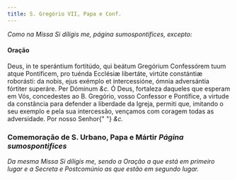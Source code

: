 ```yaml
---
title: S. Gregório VII, Papa e Conf.
---
```


<em>Como na Missa Si díligis me, página sumospontifices, excepto:</em>

#### Oração

<div class="grid grid-cols-2 gap-5">
  <span class="text-justify">
    Deus, in te sperántium fortitúdo, qui beátum Gregórium Confessórem tuum
    atque Pontíficem, pro tuénda Ecclésiæ libertáte, virtúte constántiæ
    roborásti: da nobis, ejus exémplo et intercessióne, ómnia adversántia
    fórtiter superáre. Per Dóminum <em>&c.</em>
  </span>
  <span class="text-justify">
    Ó Deus, fortaleza daqueles que esperam em Vós, concedestes ao B. Gregório,
    vosso Confessor e Pontífice, a virtude da constância para defender a
    liberdade da Igreja, permiti que, imitando o seu exemplo e pela sua
    intercessão, vençamos com coragem todas as adversidade. Por nosso Senhor{" "}
    <em>&c.</em>
  </span>
</div>

<h3 class="text-center">
  Comemoração de S. Urbano, Papa e Mártir <em>Página sumospontifices</em>
</h3>

<em>
  Da mesma Missa Si díligis me, sendo a Oração a que está em primeiro lugar e a
  Secreta e Postcomúnio as que estão em segundo lugar.
</em>

